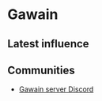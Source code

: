 # Gawain

## Latest influence


<AeternumMap name="Gawain" />

## Communities

* [Gawain server Discord](https://discord.gg/RKAFpNGB5U)

